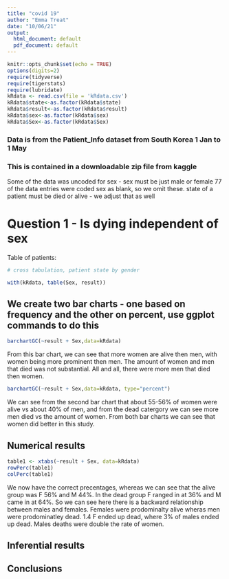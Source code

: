 ```yaml
---
title: "covid 19"
author: "Emma Treat"
date: "10/06/21"
output:
  html_document: default
  pdf_document: default
---
```


```r
knitr::opts_chunk$set(echo = TRUE)
options(digits=2)
require(tidyverse)
require(tigerstats)
require(lubridate)
kRdata <- read.csv(file = 'kRdata.csv')
kRdata$state<-as.factor(kRdata$state)
kRdata$result<-as.factor(kRdata$result)
kRdata$sex<-as.factor(kRdata$sex)
kRdata$Sex<-as.factor(kRdata$Sex)


```


### Data is from the Patient_Info dataset from South Korea 1 Jan to 1 May 
### This is contained in a downloadable zip file from kaggle

Some of the data was uncoded for sex - sex must be just male or female
77 of the data entries were coded sex  as blank, so we omit these.
state of a patient must be died or alive - we adjust that as well   
  
# Question 1 - Is dying independent of sex




Table of patients:
```r

# cross tabulation, patient state by gender

with(kRdata, table(Sex, result))

```

## We create two bar charts - one based on frequency and the other on percent, use ggplot commands to do this

```r
barchartGC(~result + Sex,data=kRdata)
```


   
From this bar chart, we can see that more women are alive then men, with women being more prominent then men. The amount of women and men that died was not substantial. All and all, there were more men that died then women.   




```r
barchartGC(~result + Sex,data=kRdata, type="percent")

```
  
We can see from the second bar chart that about 55-56% of women were alive vs about 40% of men, and from the dead catergory we can see more men died vs the amount of women. From both bar charts we can see that women did better in this study. 
    





  
## Numerical results

```r
table1 <- xtabs(~result + Sex, data=kRdata)
rowPerc(table1)
colPerc(table1)
```



We now have the correct precentages, whereas we can see that the alive group was F 56% and M 44%. In the dead group F ranged in at 36% and M came in at 64%. So we can see here there is a backward relationship between males and females. Females were prodominalty alive wheras men were prodominatley dead. 1.4 F ended up dead, where 3% of males ended up dead. Males deaths were double the rate of women.






## Inferential results 




## Conclusions

